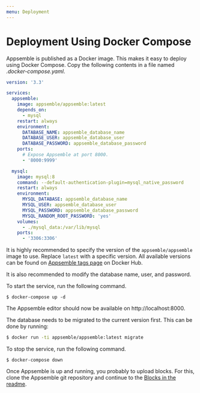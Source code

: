 ```yaml
---
menu: Deployment
---
```


# Deployment Using Docker Compose

Appsemble is published as a Docker image. This makes it easy to deploy using Docker Compose. Copy
the following contents in a file named _.docker-compose.yaml_.

```yaml
version: '3.3'

services:
  appsemble:
    image: appsemble/appsemble:latest
    depends_on:
      - mysql
    restart: always
    environment:
      DATABASE_NAME: appsemble_database_name
      DATABASE_USER: appsemble_database_user
      DATABASE_PASSWORD: appsemble_database_password
    ports:
      # Expose Appsemble at port 8000.
      - '8000:9999'

  mysql:
    image: mysql:8
    command: --default-authentication-plugin=mysql_native_password
    restart: always
    environment:
      MYSQL_DATABASE: appsemble_database_name
      MYSQL_USER: appsemble_database_user
      MYSQL_PASSWORD: appsemble_database_password
      MYSQL_RANDOM_ROOT_PASSWORD: 'yes'
    volumes:
      - ./mysql_data:/var/lib/mysql
    ports:
      - '3306:3306'
```

It is highly recommended to specify the version of the `appsemble/appsemble` image to use. Replace
`latest` with a specific version. All available versions can be found on [Appsemble tags page][] on
Docker Hub.

It is also recommended to modify the database name, user, and password.

To start the service, run the following command.

```
$ docker-compose up -d
```

The Appsemble editor should now be available on http://localhost:8000.

The database needs to be migrated to the current version first. This can be done by running:

```sh
$ docker run -ti appsemble/appsemble:latest migrate
```

To stop the service, run the following command.

```
$ docker-compose down
```

Once Appsemble is up and running, you probably to upload blocks. For this, clone the Appsemble git
repository and continue to the [Blocks in the readme](/#Blocks).

[appsemble tags page]: https://hub.docker.com/r/appsemble/appsemble/tags
